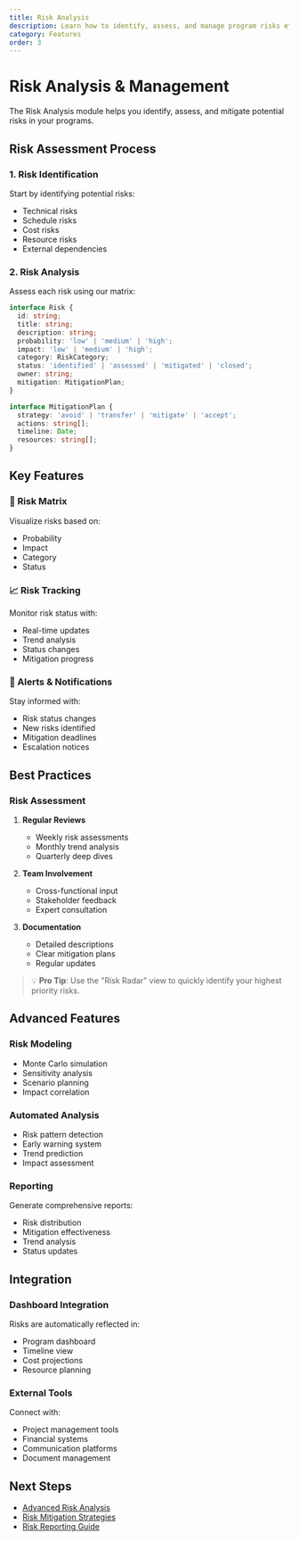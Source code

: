 ```yaml
---
title: Risk Analysis
description: Learn how to identify, assess, and manage program risks effectively
category: Features
order: 3
---
```


# Risk Analysis & Management

The Risk Analysis module helps you identify, assess, and mitigate potential risks in your programs.

## Risk Assessment Process

### 1. Risk Identification
Start by identifying potential risks:
- Technical risks
- Schedule risks
- Cost risks
- Resource risks
- External dependencies

### 2. Risk Analysis
Assess each risk using our matrix:

```typescript
interface Risk {
  id: string;
  title: string;
  description: string;
  probability: 'low' | 'medium' | 'high';
  impact: 'low' | 'medium' | 'high';
  category: RiskCategory;
  status: 'identified' | 'assessed' | 'mitigated' | 'closed';
  owner: string;
  mitigation: MitigationPlan;
}

interface MitigationPlan {
  strategy: 'avoid' | 'transfer' | 'mitigate' | 'accept';
  actions: string[];
  timeline: Date;
  resources: string[];
}
```

## Key Features

### 🎯 Risk Matrix
Visualize risks based on:
- Probability
- Impact
- Category
- Status

### 📈 Risk Tracking
Monitor risk status with:
- Real-time updates
- Trend analysis
- Status changes
- Mitigation progress

### 🔔 Alerts & Notifications
Stay informed with:
- Risk status changes
- New risks identified
- Mitigation deadlines
- Escalation notices

## Best Practices

### Risk Assessment
1. **Regular Reviews**
   - Weekly risk assessments
   - Monthly trend analysis
   - Quarterly deep dives

2. **Team Involvement**
   - Cross-functional input
   - Stakeholder feedback
   - Expert consultation

3. **Documentation**
   - Detailed descriptions
   - Clear mitigation plans
   - Regular updates

> 💡 **Pro Tip**: Use the "Risk Radar" view to quickly identify your highest priority risks.

## Advanced Features

### Risk Modeling
- Monte Carlo simulation
- Sensitivity analysis
- Scenario planning
- Impact correlation

### Automated Analysis
- Risk pattern detection
- Early warning system
- Trend prediction
- Impact assessment

### Reporting
Generate comprehensive reports:
- Risk distribution
- Mitigation effectiveness
- Trend analysis
- Status updates

## Integration

### Dashboard Integration
Risks are automatically reflected in:
- Program dashboard
- Timeline view
- Cost projections
- Resource planning

### External Tools
Connect with:
- Project management tools
- Financial systems
- Communication platforms
- Document management

## Next Steps

- [Advanced Risk Analysis](/docs/guides/advanced-risk-analysis)
- [Risk Mitigation Strategies](/docs/guides/risk-mitigation)
- [Risk Reporting Guide](/docs/guides/risk-reporting) 